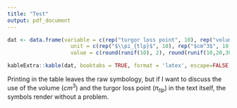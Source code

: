 ```yaml
---
title: "Test"
output: pdf_document
---
```


``` r
dat <- data.frame(variable = c(rep("turgor loss point", 10), rep("volume", 10)),
                    unit = c(rep("$\\pi_{tlp}$", 10), rep("$cm^3$", 10)),
                    value = c(round(runif(10), 2), round(runif(10,20,30),2)))

kableExtra::kable(dat, booktabs = TRUE, format = 'latex', escape=FALSE)
```
Printing in the table leaves the raw symbology, but if I want to discuss the use of the volume ($cm^3$) and the turgor loss point ($\pi_{tlp}$) in the text itself, the symbols render without a problem.


                  